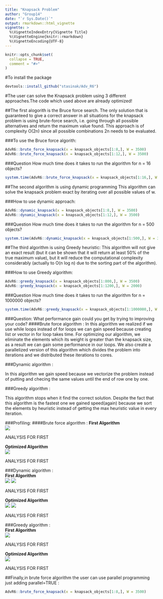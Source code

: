 ```yaml
---
title: "Knapsack Problem"
author: "Group14"
date: "`r Sys.Date()`"
output: rmarkdown::html_vignette
vignette: >
  %\VignetteIndexEntry{Vignette Title}
  %\VignetteEngine{knitr::rmarkdown}
  %\VignetteEncoding{UTF-8}
---
```


```r
knitr::opts_chunk$set(
  collapse = TRUE,
  comment = "#>"
)
```

#To install the package
```r
devtools::install_github("stasinak/Adv_R6")
```


#The user can solve the Knapsack problem using 3 different approaches.The code which used above are already optimized!


##The first alogorith is the Bruce force search.
The only solution that is guaranteed to give a correct answer in all situations for the knapsack problem is using brute-force search, i.e. going through all possible alternatives and return the maximum value
found. This approach is of complexity O(2n) since all possible combinations 2n needs to be evaluated.

###To use the Bruce force algorith:
```r
AdvR6::brute_force_knapsack(x = knapsack_objects[1:8,], W = 3500)
AdvR6::brute_force_knapsack(x = knapsack_objects[1:12,], W = 3500)
```
###Question How much time does it takes to run the algorithm for n = 16 objects?
```r
system.time(AdvR6::brute_force_knapsack(x = knapsack_objects[1:16,], W = 3500))
```



##The second algorithm is using dynamic programming
This algorithm  can solve the knapsack problem exact by iterating
over all possible values of w.

###How to use dynamic approach:
```r
AdvR6::dynamic_knapsack(x = knapsack_objects[1:8,], W = 3500)
AdvR6::dynamic_knapsack(x = knapsack_objects[1:12,], W = 3500)
```

###Question How much time does it takes to run the algorithm for n = 500 objects?
```r
system.time(AdvR6::dynamic_knapsack(x = knapsack_objects[1:500,], W = 3500))
```

##The third algorithm is using Greedy heuristic:
This algorithm will not give an exact result (but it can be shown that it will return at least 50% of the true maximum value),
but it will reduce the computational complexity considerably (actually to O(n log n) due to the sorting
part of the algorithm).

###How to use Greedy algorithm:
```r
AdvR6::greedy_knapsack(x = knapsack_objects[1:800,], W = 3500)
AdvR6::greedy_knapsack(x = knapsack_objects[1:1200,], W = 2000)
```

###Question How much time does it takes to run the algorithm for n = 1000000 objects?

```r

system.time(AdvR6::greedy_knapsack(x = knapsack_objects[1:1000000,], W = 2000))
```


###Question: What performance gain could you get by trying to improving your code?
####Brute force algorithm :
In this algorithm we realized if we use while loops instead of for loops we can gain speed because creating list or vector in for loop takes time.
For optimizing our algorithm, we eliminate the elements which its weight is greater than the knapsack size, as a result we can gain some performance in our loops. 
We also create a parallelized version of this algorithm which divides the problem into iterations and we distributed these iterations to cores.

###Dynamic algorithm :

In this algorithm we gain speed because we vectorize the problem instead of putting and checing the same values until the end of row one by one.

###Greedy algorithm :

This algorithm stops when it find the correct solution. Despite the fact that this algorithm is the fastest one we gained speed(again) because we sort the elements by heuristic instead of getting the max heuristic value in every iteration.

###Profiling: 
####Brute force algorithm :
**First Algorithm**  
<img src="img/brute_force_original.png" />

ANALYSIS FOR FIRST

**Optimized Algorithm**  
<img src="img/brute_force_filter_data.png" />

ANALYSIS FOR FIRST

###Dynamic algorithm :  
**First Algorithm**  
<img src="img/dynamic_original.png" />
<img src="img/dynamic_filter_data.png" />

ANALYSIS FOR FIRST

**Optimized Algorithm**  
<img src="img/dynamic_vectorized.png" />
<img src="img/dynamic_vectorized_while.png" />


ANALYSIS FOR FIRST

###Greedy algorithm :  
**First Algorithm**  
<img src="img/greedy_original.png" />

ANALYSIS FOR FIRST

**Optimized Algorithm**  
<img src="img/greedy_order_dataset.png" />

ANALYSIS FOR FIRST




##Finally,in brute force algorithm the user can use parallel programming just adding parallel=TRUE :
```r


AdvR6::brute_force_knapsack(x = knapsack_objects[1:8,], W = 3500)
```
